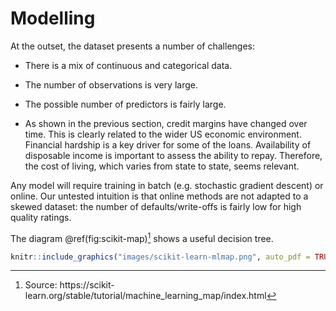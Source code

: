 # Modelling

At the outset, the dataset presents a number of challenges:

+ There is a mix of continuous and categorical data.

+ The number of observations is very large. 

+ The possible number of predictors is fairly large.

+ As shown in the previous section, credit margins have changed over time. This is clearly related to the wider US economic environment. Financial hardship is a key driver for some of the loans. Availability of disposable income is important to assess the ability to repay. Therefore, the cost of living, which varies from state to state, seems relevant. 

Any model will require training in batch (e.g. stochastic gradient descent) or online. Our untested intuition is that online methods are not adapted to a skewed dataset: the number of defaults/write-offs is fairly low for high quality ratings. 

The diagram \@ref(fig:scikit-map)^[Source: https://scikit-learn.org/stable/tutorial/machine_learning_map/index.html] shows a useful decision tree.


```r
knitr::include_graphics("images/scikit-learn-mlmap.png", auto_pdf = TRUE)
```






 
